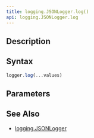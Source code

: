 ```yaml
---
title: logging.JSONLogger.log()
api: logging.JSONLogger.log
---
```


## Description

<Summary/>

## Syntax

``` js
logger.log(...values)
```

## Parameters

<Parameters/>

## See Also

* [logging.JSONLogger](/reference/api/logging/JSONLogger)
